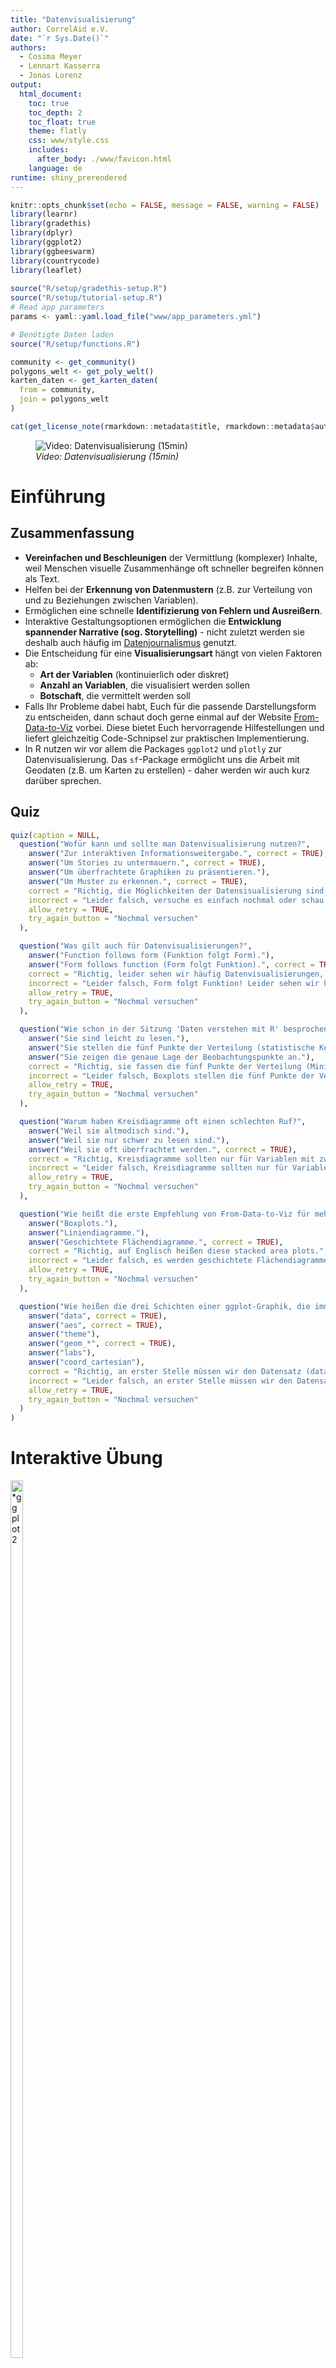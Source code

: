 ```yaml
---
title: "Datenvisualisierung"
author: CorrelAid e.V.
date: "`r Sys.Date()`"
authors:
  - Cosima Meyer
  - Lennart Kasserra
  - Jonas Lorenz
output: 
  html_document:
    toc: true
    toc_depth: 2
    toc_float: true
    theme: flatly
    css: www/style.css
    includes:
      after_body: ./www/favicon.html
    language: de
runtime: shiny_prerendered
---
```


```r
knitr::opts_chunk$set(echo = FALSE, message = FALSE, warning = FALSE)
library(learnr)
library(gradethis)
library(dplyr)
library(ggplot2)
library(ggbeeswarm)
library(countrycode)
library(leaflet)
 
source("R/setup/gradethis-setup.R")
source("R/setup/tutorial-setup.R")
# Read app parameters
params <- yaml::yaml.load_file("www/app_parameters.yml")

# Benötigte Daten laden
source("R/setup/functions.R")

community <- get_community()
polygons_welt <- get_poly_welt()
karten_daten <- get_karten_daten(
  from = community,
  join = polygons_welt
)
```

```r
cat(get_license_note(rmarkdown::metadata$title, rmarkdown::metadata$authors))
```

![*Video: Datenvisualisierung (15min)*](https://youtu.be/LtjKZjCPijo)

# **Einführung**

## **Zusammenfassung**

- **Vereinfachen und Beschleunigen** der Vermittlung (komplexer) Inhalte, weil Menschen visuelle Zusammenhänge oft schneller begreifen können als Text.
- Helfen bei der **Erkennung von Datenmustern** (z.B. zur Verteilung von und zu Beziehungen zwischen Variablen).
- Ermöglichen eine schnelle **Identifizierung von Fehlern und Ausreißern**.
- Interaktive Gestaltungsoptionen ermöglichen die **Entwicklung spannender Narrative (sog. Storytelling)** - nicht zuletzt werden sie deshalb auch häufig im [Datenjournalismus](https://www.mzes.uni-mannheim.de/socialsciencedatalab/article/telling-stories-with-data/){target="_blank"} genutzt.
- Die Entscheidung für eine **Visualisierungsart** hängt von vielen Faktoren ab:
  - **Art der Variablen** (kontinuierlich oder diskret)
  - **Anzahl an Variablen**, die visualisiert werden sollen
  - **Botschaft**, die vermittelt werden soll
- Falls Ihr Probleme dabei habt, Euch für die passende Darstellungsform zu entscheiden, dann schaut doch gerne einmal auf der Website [From-Data-to-Viz](https://www.data-to-viz.com){target="_blank"} vorbei. Diese bietet Euch hervorragende Hilfestellungen und liefert gleichzeitig Code-Schnipsel zur praktischen Implementierung.
- In R nutzen wir vor allem die Packages `ggplot2` und `plotly` zur Datenvisualisierung. Das `sf`-Package ermöglicht uns die Arbeit mit Geodaten (z.B. um Karten zu erstellen) - daher werden wir auch kurz darüber sprechen.

## **Quiz**

```r
quiz(caption = NULL,
  question("Wofür kann und sollte man Datenvisualisierung nutzen?",
    answer("Zur interaktiven Informationsweitergabe.", correct = TRUE),
    answer("Um Stories zu untermauern.", correct = TRUE),
    answer("Um überfrachtete Graphiken zu präsentieren."),
    answer("Um Muster zu erkennen.", correct = TRUE),
    correct = "Richtig, die Möglichkeiten der Datensisualisierung sind nahezu unbegrenzt! Jedoch sollten wir immer darauf achten, dass wir die Grafiken so einfach wie möglich halten.",
    incorrect = "Leider falsch, versuche es einfach nochmal oder schau im Video nach!",
    allow_retry = TRUE,
    try_again_button = "Nochmal versuchen"
  ),

  question("Was gilt auch für Datenvisualisierungen?",
    answer("Function follows form (Funktion folgt Form)."),
    answer("Form follows function (Form folgt Funktion).", correct = TRUE),
    correct = "Richtig, leider sehen wir häufig Datenvisualisierungen, die zwar toll aussehen, die eigentliche Botschaft aber nicht wirklich vereinfachen! Beim Betrachten bleiben wir dann leider mit vielen Fragezeichen zurück.",
    incorrect = "Leider falsch, Form folgt Funktion! Leider sehen wir häufig bunte Datenvisualisierungen, die die eigentliche Botschaft aber nicht wirklich vereinfachen! Beim Betrachten bleiben wir dann leider mit vielen Fragezeichen zurück.",
    allow_retry = TRUE,
    try_again_button = "Nochmal versuchen"
  ),

  question("Wie schon in der Sitzung 'Daten verstehen mit R' besprochen, können Boxplots eine nützliche Darstellung sein. Aber warum genau sind sie so nützlich?",
    answer("Sie sind leicht zu lesen."),
    answer("Sie stellen die fünf Punkte der Verteilung (statistische Kennzahlen) visuell da.", correct = TRUE),
    answer("Sie zeigen die genaue Lage der Beobachtungspunkte an."),
    correct = "Richtig, sie fassen die fünf Punkte der Verteilung (Minimum, 25%-Quartil, Median, 75%-Quartil, Maximum) zusammen und geben damit einen sehr guten Überblick über die Daten.",
    incorrect = "Leider falsch, Boxplots stellen die fünf Punkte der Verteilung visuell dar - sie sind deshalb aber nur gut zu verstehen, wenn man diese auch kennt. Rückschlüsse auf die Verteilung einzelner Beobachtungen sind allerdings nicht möglich.",
    allow_retry = TRUE,
    try_again_button = "Nochmal versuchen"
  ), 

  question("Warum haben Kreisdiagramme oft einen schlechten Ruf?",
    answer("Weil sie altmodisch sind."),
    answer("Weil sie nur schwer zu lesen sind."),
    answer("Weil sie oft überfrachtet werden.", correct = TRUE),
    correct = "Richtig, Kreisdiagramme sollten nur für Variablen mit zwei bis drei Kategorien erstellt werden, z.B. Ja, Nein, NA. Bei mehr Kategorien können wir Verhältnisse nicht mehr richtig abschätzen.",
    incorrect = "Leider falsch, Kreisdiagramme sollten nur für Variablen mit zwei bis drei Kategorien erstellt werden, z.B. Ja, Nein, NA. Bei mehr Kategorien können wir Verhältnisse nicht mehr richtig abschätzen.",
    allow_retry = TRUE,
    try_again_button = "Nochmal versuchen"
  ),

  question("Wie heißt die erste Empfehlung von From-Data-to-Viz für mehrere geordnete, numerische Variablen? (Tipp: Geht zu data-to-viz.com und schaut dort nach.)",
    answer("Boxplots."),
    answer("Liniendiagramme."),
    answer("Geschichtete Flächendiagramme.", correct = TRUE),
    correct = "Richtig, auf Englisch heißen diese stacked area plots.",
    incorrect = "Leider falsch, es werden geschichtete Flächendiagramme (engl. stacked area plots) empfohlen.",
    allow_retry = TRUE,
    try_again_button = "Nochmal versuchen"
  ),

  question("Wie heißen die drei Schichten einer ggplot-Graphik, die immer enthalten sein müssen?",
    answer("data", correct = TRUE),
    answer("aes", correct = TRUE),
    answer("theme"),
    answer("geom_*", correct = TRUE),
    answer("labs"),
    answer("coord_cartesian"),
    correct = "Richtig, an erster Stelle müssen wir den Datensatz (data), Achsenattribute (aes) und Darstellungsform (geom_xxx) definieren - alles andere ist optional und kann später hinzugefügt werden.",
    incorrect = "Leider falsch, an erster Stelle müssen wir den Datensatz (data), Achsenattribute (aes) und Darstellungsform (geom_xxx) definieren - alles andere ist optional und kann später hinzugefügt werden.",
    allow_retry = TRUE,
    try_again_button = "Nochmal versuchen"
  )
)
```

# **Interaktive Übung**

<right>
![*ggplot2](https://raw.githubusercontent.com/tidyverse/ggplot2/main/man/figures/logo.png){#id .class width=20% height=60%}

</right>
<br>

In dieser Sitzung werden wir uns vor allem mit dem Package **`ggplot2`** beschäftigen, das ebenfalls im Tidyverse enthalten ist und uns viele Visualisierungsmöglichkeiten bietet. Am Ende wissen wir, wie wir einigermaßen selbstständig Visualisierungen erstellen (wie die in [unserer App](https://correlaid.shinyapps.io/breakfreefromplastic/){target="_blank"}) - oder wo wir nachschauen müssen, wenn wir einmal nicht weiter wissen.

## **Wiederholung: `ggplot2`-Basics**

## **Wiederholung: `ggplot2`-Basics**

Erinnert Ihr Euch noch an die [Lektion zu Daten verstehen mit R](https://rlernen.correlaid.org/06_daten-verstehen-mit-r.html){target="_blank"}? In Dieser Session haben wir nämlich schon einmal von dem ggplot2-Package gehört. `ggplot2` orientiert sich an der Philosophie des ["Grammar of Graphics"](https://ggplot2-book.org/introduction#what-is-the-grammar-of-graphics) (daher auch der Name **gg**plot), das uns mit einer grundlegenden Definition einer Visualisierung ausstattet:

> a graphic maps the *data* to the *aesthetic attributes* (colour, shape, size) of *geometric objects* (points, lines, bars)

Wir stellen also unsere Daten als "geometrische Objekte" mit "ästhetischen Eigenschaften" dar.  `ggplot2` folgt dabei einer **Lagen- bzw. Schichtlogik**, nach der eine Visualisierung Stück für Stück aufgebaut wird.

Für einen ganz simplen Plot benötigen wir immer:

- `data()` = **Datensatz**
- `aes()` = **"ästhetische Attribute"** (z.B. die x- oder y-Achse)
- `geom_*()` = **geometrische Form**, also die Darstellungsform unserer Daten (z.B. Balkendiagramm, Histogramm, etc.)

**Wichtig**: Die einzelnen Lagen bzw. Schichten werden bei `ggplot2` mit einem **"+" verknüpft**. Und auch wenn das Package selbst `ggplot2` heißt, ist der erste Befehl, wenn wir unsere Visualisierung aufbauen, immer `ggplot()` (ohne die "2").

Eine ganz einfache Visualisierung mit `ggplot2` erfolgt immer über folgendes Prinzip:

```
Daten + 
    Ästhetische Attribute  +
    geometrische Formen (z.B. Punkte, Linien, Balken...)
```

Man kann es aber auch komplexer gestalten und erweitern:

```
Daten + 
    Ästhetische Attribute  +
    geometrische Formen +
    Skalen (z.B. Achsenskala (logarithmisch o.ä.) oder Farbskala)+
    Koordinatensystem +
    Ggf. Gruppierung der Graphen  +
    Visuelle Anpassung der Darstellungsform ("theme")
```

Wir starten von Anfang an und werden uns Schritt für Schritt steigern! Zunächst einmal benötigen wir natürlich unser Werkzeug: Das Package `ggplot2`.

```r
# install.packages("ggplot2")
library(ggplot2)
```

Alle wichtigen `ggplot2` Befehle findet Ihr in diesem [Schummelzettel](https://github.com/CorrelAid/rlernen_umwelt/blob/main/cheatsheets/07_cheatsheet-ggplot2.pdf){target="_blank"}.

## **Die Basisebene**

Wenn man nur die `ggplot()`-Funktion alleine aufruft, produziert das einen leeren Plot:

```r
ggplot()
```

Dies ist quasi die **Basisebene**, die wir nun nach und nach füllen können. Dafür müssen wir als Erstes festlegen, welche Daten wir verwenden und wie diese dargestellt werden sollen (= `mapping`):

```r
ggplot(data = community, mapping = aes(x = n_volunteers, y = n_pieces))
```

## **Zusatzebene: Grafiktyp**

Die `aes()`-Funktion kontrolliert alle **ästhetischen Zuweisungen**. Wir haben jetzt also schon einmal einen Graphen mit Achsen erstellt, den wir nun füllen müssen. Je nachdem, welche Daten uns vorliegen, kommen dafür verschiedene Grafiktypen infrage, die wir uns gleich auch nochmal anschauen werden. An dieser Stelle entscheiden wir uns für das **Punktdiagramm** als "geometrisches Objekt" (`geom_point()`). Dazu fügen wir mit `+` eine weitere Ebene hinzu:

```r
ggplot(community, aes(x = n_volunteers, y = n_pieces)) +
  geom_point()
```
So wie sich die Position der Punkte durch `x` und `y` bestimmen lässt, können wir auch ihre Farbe etwas darstellen lassen; z.B. welchem Kontinent eine Beobachtung zugehörig ist. Dazu fügen wir innerhalb von `aes()` ein weiteres "mapping" (`color = continent`) hinzu:

```r
ggplot(community, aes(x = n_volunteers, y = n_pieces, color = continent)) +
  geom_point()
```

## **Zusatzebene: Information**

Wir sehen schon, dass es hier einige Ausreißer nach oben gibt, was die Teilnehmendenzahl und die gesammelte Menge angeht. Wie gehen wir damit um? Im Grunde gibt es zwei Optionen:

1. Ausschluss der entsprechenden Beobachtungen
2. Auswahl einer passenden Darstellungsform

Da wir unsere Daten vollständig präsentieren wollen, entscheiden wir uns für Option 2 und stellen unsere Daten auf einer logarithmischen Skala dar. Hierfür fügen wir neue Ebenen hinzu: `scale_x_log10()` für eine logarithmische x-Achse, und `scale_y_log10()` für eine logarithmische y-Achse:

*Hinweis: Häufig sind unsere Daten nicht normalverteilt, obwohl das die meisten statistischen Modelle voraussetzen - wir haben darüber bereits einmal kurz in den [Grundlagen der Statistik](https://rlernen.correlaid.org/03_grundlagen-der-statistik.html){target="_blank"} dazu gesprochen. Mithilfe verschiedener Transformationsverfahren (u.a. der Logarithmierung) können wir unsere Daten in eine annähernde Normalverteilung umformen. Anschließende Analysen führen wir dann mit den transformierten Daten durch. Eine kurze Zusammenfassung dazu, findet Ihr auch [hier](https://www.ibm.com/docs/de/cognos-analytics/11.1.0?topic=visualizations-logarithmic-scale){target="_blank"}.*

Und so sehen unsere logarithmierten Daten aus - deutlich übersichtlicher und aussagekräftiger, oder?

```r
ggplot(community, aes(x = n_volunteers, y = n_pieces, color = continent)) +
  geom_point() +
  scale_x_log10() +
  scale_y_log10()
```

Neben der Farbe der Punkte (`color`) gibt es noch zahlreiche weitere Eigenschaften, z.B. ihre Größe (`size`). Diese können wir hier zum Beispiel nutzen, um ebenfalls die Anzahl der Events in unserem Plot darzustellen. Dazu erweitern wir `aes()`:

```r
ggplot(community, aes(x = n_volunteers, y = n_pieces, color = continent, size = n_events)) +
  geom_point() +
  scale_x_log10() +
  scale_y_log10()
```

Allerdings könnten jetzt kleinere Datenpunkte von sehr großen verdeckt werden. Dieses Problem können wir mithilfe einer weiteren Eigenschaft der Punkte lösen: Ihrer Deckkraft (`alpha`). Wenn wir einer ästhetischen Eigenschaft einen festen Wert geben wollen, können wir ihn **außerhalb** von `aes()` zuweisen (entweder innerhalb `ggplot()` oder `geom_point()`):

```r
ggplot(community, aes(x = n_volunteers, y = n_pieces, color = continent, size = n_events)) +
  geom_point(alpha = 0.5) +
  scale_x_log10() +
  scale_y_log10()
```

## **Zusatzebene: Layout**

Das sieht doch schon gut aus! Nun können wir uns dem Feinschliff zuwenden. `ggplot2()` hat mehrere eingebaute **"themes"**, also voreingestellte Layout-Formate, die wir verwenden können. Falls uns der Standard-Look nicht gefällt können wir einfach eine weitere Ebene für das `theme_*` hinzufügen und diesen ändern:

```r
ggplot(community, aes(x = n_volunteers, y = n_pieces, color = continent, size = n_events)) +
  geom_point(alpha = 0.5) +
  scale_x_log10() +
  scale_y_log10() +
  theme_minimal()
```

Noch besser - als nächstes sehen wir uns die Achsen an. Die y-Achse ist aktuell aufgrund der Logarithmierung unserer Daten nicht optimal formatiert (wir hätten gern 1,000 statt 1e+03). Damit alles einheitlich ist, bringen wir die x-Achse am besten noch in das selbe Format. Das Format der **Labels** können wir mit Hilfe des `scales`-Packages innerhalb der entsprechenden Ebenen ändern.

*Anmerkung: Das `scales`-Package ist ein Zusatz, das Funktionen enthält, die wir dafür verwenden können, um Achsenbeschriftungen, Farben und andere Merkmale unserer Grafiken anzupassen. Schaut doch gerne noch einmal in die [Dokumentation des Packages](https://scales.r-lib.org/){target="_blank"} rein, wenn Ihr noch mehr dazu wissen möchtet!*

```r
ggplot(community, aes(x = n_volunteers, y = n_pieces, color = continent, size = n_events)) +
  geom_point(alpha = 0.5) +
  scale_x_log10(labels = scales::label_comma()) +
  scale_y_log10(labels = scales::label_comma()) +
  theme_minimal()
```

## **Zusatzebene: Labels**

Als nächstes möchten wir noch ein paar **Labels** hinzufügen: Einen Titel (& ggf. Untertitel), bessere Achsenbeschriftungen und am besten auch bessere Beschriftungen unserer Eigenschaften in der Legende. Wenn wir anderen Menschen unsere Daten visuell präsentieren wollen, ist dieser Schritt besonders wichtig, denn ohne eine verständliche Beschritftung unserer Grafiken geht ein Großteil der darin enthaltenen Informationen verloren! Wir können für die Labels eine weitere `labs()`-Ebene hinzufügen:

```r
final_plot <- ggplot(community, 
                     aes(x = n_volunteers, y = n_pieces, color = continent, size = n_events)
                     ) +
  geom_point(alpha = 0.5) +
  scale_x_log10(labels = scales::label_comma()) +
  scale_y_log10(labels = scales::label_comma()) +
  theme_minimal() +
  labs(
    title = "Plastiksammeln",
    subtitle = "Freiwillige & Events weltweit",
    x = "Freiwillige",
    y = "Gesammelte Stücke",
    size = "Events",
    color = "Kontinent"
  )

final_plot
```

## **Plot speichern**

Um einen Plot zu speichern, könnt Ihr entweder die entsprechenden Bedienelemente in RStudio's "Plots"-Panel nutzen, oder die `ggsave`-Funktion:

```r
ggsave(filename = "MeinPlot.png", plot = final_plot)
```

## **Zusatzebene: Facets**

Nehmen wir an, wir wollen den vorherigen Plot nun für alle Kontinente einzeln erstellen. Müssten wir dann nach `continent` filtern, alle Plots einzeln erstellen und dann wieder zusammenstückeln? 

Nein, natürlich nicht! `ggplot` kann einen Plot "facettieren", also den selben Plot für unterschiedliche Gruppen erstellen. Dazu müssen wir eine Ebene `facet_wrap()` hinzufügen und ggplot mitteilen, nach welcher Variable es "facettieren" soll (die Syntax: `~variable`):

```r
final_plot +
  facet_wrap(~continent)
```

Ein Tipp am Rande: Falls sich - wie in diesem Fall - die (x-) Achsenlabels überlappen, lassen sich diese durch etwas interne ggplot-Trickserei innerhalb einer `theme()`-Ebene anwinkeln:

```r
final_plot +
  theme(axis.text.x = element_text(angle = 45)) +
  facet_wrap(~continent)
```

Zugegeben: Die Syntax für diese **Nicht-Daten-Komponenten**, die man innerhalb von `theme()` modifizieren kann ist etwas gewöhnungsbedürftig. [Hier](https://ggplot2.tidyverse.org/reference/theme.html){target="_blank"} gibt es allerdings eine gute Einführung in der ggplot2-Dokumentation.

---

# **Zusätzliche Darstellungsformen**

In unserem Beispiel haben wir uns das Punktdiagramm als eine Darstellungsform angeschaut, doch natürlich gibt es noch viel mehr Möglichkeiten um Daten graphisch zu veranschaulichen - einige kennt Ihr bereits!

* **Balkendiagramm:** `geom_col()` & `geom_bar()`:

```r
community %>% 
  dplyr::group_by(continent) %>% 
  dplyr::summarise(events = sum(n_events)) %>%
  ggplot(aes(x = continent, y = events, fill = continent)) + # fill = Füllfarbe!
  geom_col()
```

* **Boxplots** & **Violin-Plots**<br> 
*Wird häufig zur Darstellung von Verteilungen verwendet.*

```r
ggplot(community, aes(x = continent, y = n_pieces, fill = continent)) +
  geom_boxplot() +
  scale_y_log10(labels = scales::comma_format())
```

* **Histogramme:** 

```r
ggplot(community, aes(x = n_events)) +
  geom_histogram()
```

An dieser Stelle können wir natürlich nur einen kleinen Teil aller graphischen Darstellungsformen betrachten. Ein weiteres häufig genutzes "geom" ist `geom_line()`, ein **Liniendiagramm**, das sich vor allem für die Darstellung von Zeitreihen eignet. Wir haben es bereits in der Session [Grundlagen der Statistik](https://rlernen.correlaid.org/03_grundlagen-der-statistik.html){target="_blank"} im Rahmen der verschiedenen Pressemitteilungen kennengelernt - vielleicht erinnert Ihr Euch. Die [R Graph Gallery](https://r-graph-gallery.com/ggplot2-package.html){target="_blank"} bietet Euch darüberhinaus noch einen umfassenden Einblick in alle möglichen Graphiken - Codes inklusive! 

## **Kombinierte Darstellungsformen**

Die Visualierungsmöglichkeiten in R sind mithilfe des `ggplot2`-Packages nahezu unbegrenzt, da sich auch mehrere Darstellungsformen miteinander kombinieren lassen. Natürlich müssen wir dabei immer darauf achten, dass eine solche Kombination auch Sinn ergibt und unsere Grafik weiterhin übersichtlich bleibt. Hier ein Beispiel: 

```r
ggplot(community, aes(x = continent, y = n_pieces, fill = continent)) +
  geom_violin(alpha = 0.25) +
  geom_boxplot() +
  geom_point(alpha = 0.25, position = position_jitter(width = 0.2)) +
  # ^ jitter = "zittern", also zu einer Punktewolke auseinander"zittern"
  scale_y_log10(labels = scales::comma_format())
```

---

<details>
<summary><h1><b>Exkurs 1: Karten</b></h1></summary>
  <br>

Mit Geodaten haben wir uns bereits im Zuge des Kapitels ["Datenimport - Exkurs: Geo"](https://rlernen.correlaid.org/05_0_datenimport-exkurs-geodaten.html){target="_blank"} beschäftigt. Daran setzen wir an dieser Stelle wieder an. Das [`sf`-Package](https://r-spatial.github.io/sf/){target="_blank"} verwenden wir, um erfolgreich mit Geodaten zu arbeiten und z.B. Karten zu erstellen:

```r
library(sf)
library(dplyr)
```

"sf" steht für "Simple Features", einen Standard, um geografische Merkmale darzustellen. Als erstes besorgen wir uns eine Weltkarte (hier als "Shapefile" (.shp), ein geläufiges Format für diese Art von Daten):

```r
world <- sf::st_read(here::here('daten/geospatial/ne_50m_admin_0_countries.shp'), quiet = TRUE)
world <- world %>% 
  dplyr::filter(SOVEREIGNT != "Antarctica") %>%
  # ^ werden wir wohl nicht brauchen & nimmt viel Platz ein...
  dplyr::select("countrycode" = ISO_A2, "country" = SOVEREIGNT)
tibble(world)
```

In diesem Datensatz mit "simple features" haben wir neben dem `countrycode` noch eine weitere Spalte, `geometry`, in der die **Form jedes Landes** enthalten ist. Nun müssen wir beide Datensätze anhand der gemeinsamen Variable **`countrycode`** zusammenfügen:

```r
map <- world %>% 
  dplyr::left_join(community %>% dplyr::select(-country), by = "countrycode") %>% 
  dplyr::select(country, countrycode, dplyr::starts_with("n_")) %>%
  # NA in community = keine Events, kein Plastik gesammelt:
  dplyr::mutate(dplyr::across(dplyr::starts_with("n_"), function(x) tidyr::replace_na(x, 0)))
```

Für ggplot2 gibt es ein eigenes `geom`, um nun aus diesen Daten ganz einfach eine Karte zu erstellen: **`geom_sf()`**. Die anderen `aes()`, wie zum Beispiel `fill` (Füllfarbe) funktionieren wie gehabt:

```r
worldmap <- ggplot(map, aes(fill = n_events)) +
  geom_sf() +
  scale_fill_gradient(low = "white", high = "darkgreen") +
  theme_void() +
  labs(title = "Number of events across the world", fill = "Events")

worldmap
```

Wer sich etwas mit Geodaten auskennt, kann auch ausgefallenere Dinge ändern, z.B. die Projektion:

```r
worldmap +
  coord_sf(crs = "+proj=laea +lat_0=52 +lon_0=10 +x_0=4321000 +y_0=3210000 +ellps=GRS80 +units=m +no_defs ")
```

</details>

---

---

<details>
<summary><h1><b>Exkurs 2: Interaktive Plots mit plotly</b></h1></summary>
  <br>

In R lassen sich mithilfe des **`plotly`**-Packages auch interaktive Grafiken erstellen. Das Package bietet uns neue Möglichkeiten, um dynamische und flexible Visualisierungen als HTML-Dateien zu erstellen und abzuspeichern. Somit lassen sie sich problemlos auf Websites einfügen oder teilen. `plotly` unterstützt verschiedene Diagrammtypen (z.B. Linien-, Balken- und Streudigramme) und ermöglicht u.a. ebenfalls die Erstellung komplexerer 3D-Modelle. Das Package lässt sich sehr gut mit dem `gglot2`-Package kombinieren und ist daher besonders praktisch, wenn wir bereits bestehende Visualisierungen bearbeiten wollen. Mehr dazu findet Ihr [hier](https://plotly-r.com/){target="_blank"}.

Zunächst laden wir also wie gewohnt das neue Package:

```r
library(plotly)
```

Die einfachste Variante, einen interaktiven Graphen zu erstellen, ist die Anwendung der **`ggplotly()`-Funktion** auf einen bestehenden ggplot, um diesen in einen interaktiven Plot zu konvertieren.

```r
worldmap %>%
  plotly::ggplotly()
```

Schnell merken wir den Unterschied: Im Vergleich zu unserer vorherigen Graphik können wir nun mit dem Cursor über unsere Karte navigieren, mithilfe der Toolleiste die Datei downloaden oder zoomen. Unsere ursprünglich komplexen Daten werden trotzdem noch überischtlich dargestellt und lassen sich somit viel einfacher Erkunden.
`ggplotly()` versucht dabei möglichst alle Elemente weiterzureichen. Wenn wir zum Beispiel weitere `aes()` setzen, werden diese - nach Möglichkeit - auch von plotly berücksichtigt. Dafür müssen wir allerdings zunächst einmal die Labels festlegen und diese mithilfe der Funktion zuweisen. Die Logik ist hierbei (noch) analog zum ggplot2-Package:

```r
with_labels <- map %>%
  dplyr::rename("Land" = country, "Events" = n_events) %>%
  # "Label" mit dem Namen der Länder hinzufügen:
  ggplot(aes(label = Land, fill = Events)) +
  geom_sf() +
  scale_fill_gradient(low = "white", high = "darkgreen") +
  theme_void() +
  labs(title = "Events weltweit", fill = "Events")

with_labels_plotly <- with_labels %>% 
  # In `ggplotly()` können wir die beim Überfahren mit der Maus
  # angezeigten "Tooltips" anpassen:
  plotly::ggplotly(tooltip = c("Land", "Events"))

with_labels_plotly
```

Manchmal lassen sich allerdings **nicht** alle Elemente aus einem ggplot nahtlos in einen plotly-Plot übersetzen. Plotly hat nämlich auch eine eigene Syntax:

```r
community %>%
  plotly::plot_ly(
    # Als erstes ganz klassisch das, was bei ggplot2 die
    # `aes()` wären:
    x = ~n_volunteers, 
    y = ~n_pieces, 
    color = ~continent, 
    size = ~n_events,
    text = ~country,
    # Dann den "type" - quasi die `geom_*()`:
    type = "scatter",
    mode = "markers",
    # Wir können den beim Überfahren angezeigten Text auch
    # aus HTML zusammenstückeln:
    hovertemplate = paste(
      "<b>%{text}</b><br><br>",
      "Stücke: %{y:.0f}<br>",
      "Freiwillige: %{x:.0f}<br>"
    )
  ) %>%
  # Viele visuelle Elemente werden separat innerhalb der
  # `layout()`-Funktion kontrolliert:
  plotly::layout(
    # Plotly erlaubt an vielen Stellen HTML-Trickserei:
    title = "<b>Plastiksammlung Weltweit</b><br><sup>Teilnehmer & gesammelte Stücke</sup>",
    xaxis = list(title = list(text = "Freiwillige"), type = "log"), 
    yaxis = list(title = list(text = "Stücke"), type = "log"),
    legend=list(title = list(text = "<b>Kontinent</b>"))
  )
```

Die plotly-Plots könnt Ihr als HTML-Datei speichern und dann im Browser öffnen.<br> **Achtung:** Im Plot wird der gesamte Datensatz verwendet (und nicht nur die verwendeten Variablen), sodass die exportierte HTML-Datei ggf. sehr groß wird. **Selektiert** idealerweise vor dem Erstellen der plotly-Visualisierung Euren Datensatz, sodass er nur die Variablen enthält, die Ihr benötigt - dann kann die HTML-Datei vielleicht auch wieder per Mail versendet werden, weil sie eine geringere Dateigröße hat und Ihr versendet nicht aus Versehen personenbezogene Daten etc.

```r
htmlwidgets::saveWidget(with_labels_plotly, 'events-weltweit.html')
```

</details>

---

# **Und jetzt Ihr! (optional)**

Diesmal werden wir Euch keine R-Datei vorgeben, denn es ist Zeit, das Gelernte auszuprobieren! In Session 07 ["Datentransformation Basics"](https://rlernen.correlaid.org/07_datentransformation.html){target="_blank"} haben wir eine **"Top 10 der Müllproduzenten"** aus dem Datensatz gefiltert. Verwendet diese Rangliste, um ein **Balkendiagramm** zu erstellen. In unserer [Beispielapplikation](https://correlaid.shinyapps.io/breakfreefromplastic/){target="_blank"} könnt Ihr die Visualisierung live sehen und nachbauen. Als Layoutoptionen haben wir die Farbe `#4E97AC` und `theme_minimal()` genutzt. Experimentiert gerne mit weiteren Gestaltungsoptionen. Wie würden wir beispielsweise Beschriftungen für die Datenpunkte hinzufügen?

# **Zusätzliche Ressourcen**

- Dataquest bietet auch einen [Kurs zu Datenvisualisierungen in R](https://app.dataquest.io/course/r-data-viz){target="_blank"} an
- [Schummelzettel zu `ggplot2`](https://github.com/CorrelAid/rlernen_umwelt/blob/main/cheatsheets/07_cheatsheet-ggplot2.pdf){target="_blank"}
- Mehr dazu, wie ihr ggplot-Grafiken mit [`plotly` interaktiv werden lasst](https://plotly.com/ggplot2/getting-started/)
- [Schummelzettel zu `plotly`](https://github.com/CorrelAid/rlernen_umwelt/blob/main/cheatsheets/09_cheatsheet-plotly.pdf){target="_blank"}
- [RStudios Tutorial zu interaktiven Karten mit leaflet (engl.)](https://rstudio.github.io/leaflet/){target="_blank"}
- [Data to Viz](https://www.data-to-viz.com/){target="_blank"}
- [R Graph Gallery ](https://www.r-graph-gallery.com/){target="_blank"}
- Online-Version von ["ggplot2: Elegant Graphics for Data Analysis"](https://ggplot2-book.org/index.html){target="_blank"}  von Hadley Wickham (engl.)
- Einblicke in den [Datenjournalismus (engl.)](https://www.mzes.uni-mannheim.de/socialsciencedatalab/article/telling-stories-with-data/){target="_blank"}
- [Visual Inference with R (engl.)](https://www.mzes.uni-mannheim.de/socialsciencedatalab/article/visinference/){target="_blank"} (engl.)
- [Datenvisualisierung (Wieso, warum und wie?)](https://www.skala-campus.org/artikel/tipps-daten-visualisieren/146){target="_blank"}
<a class="btn btn-primary btn-back-to-main" href=`r params$links$end_session`>Session beenden</a>
